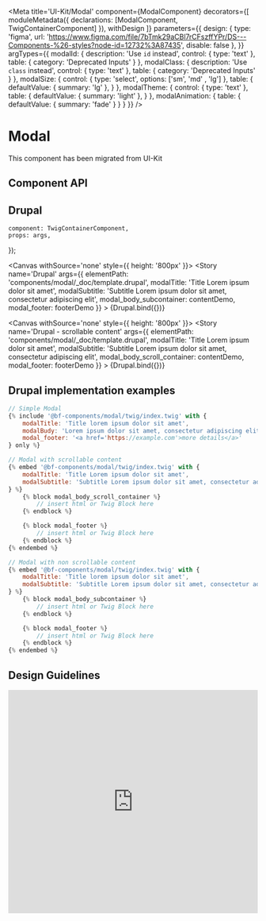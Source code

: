 
<Meta
    title='UI-Kit/Modal'
    component={ModalComponent}
    decorators={[
        moduleMetadata({ declarations: [ModalComponent, TwigContainerComponent] }),
        withDesign
    ]}
    parameters={{
        design: {
            type: 'figma',
            url: 'https://www.figma.com/file/7bTmk29aCBl7rCFszffYPr/DS---Components-%26-styles?node-id=12732%3A87435',
            disable: false
        },
    }}
    argTypes={{
        modalId: {
            description: 'Use `id` instead',
            control: { type: 'text' },
            table: { category: 'Deprecated Inputs' }
        },
        modalClass: {
            description: 'Use `class` instead',
            control: { type: 'text' },
            table: { category: 'Deprecated Inputs' }
        },
        modalSize: {
            control: {
                type: 'select',
                options: ['sm', 'md' , 'lg']
            },
            table: {
                defaultValue: { summary: 'lg' },
            }
        },
        modalTheme: {
            control: { type: 'text' },
            table: {
                defaultValue: { summary: 'light' },
            }
        },
        modalAnimation: {
            table: { defaultValue: { summary: 'fade' } }
        }
    }}
/>

# Modal

This component has been migrated from UI-Kit

## Component API

<ArgsTable of={ModalComponent} />

## Drupal

    component: TwigContainerComponent,
    props: args,
});



<Canvas withSource='none' style={{ height: '800px' }}>
    <Story
        name='Drupal'
        args={{
            elementPath: 'components/modal/_doc/template.drupal',
            modalTitle: 'Title Lorem ipsum dolor sit amet',
            modalSubtitle: 'Subtitle Lorem ipsum dolor sit amet, consectetur adipiscing elit',
            modal_body_subcontainer: contentDemo,
            modal_footer: footerDemo
        }}
    >
        {Drupal.bind({})}
    </Story>
</Canvas>

<Canvas withSource='none' style={{ height: '800px' }}>
    <Story
        name='Drupal - scrollable content'
        args={{
            elementPath: 'components/modal/_doc/template.drupal',
            modalTitle: 'Title Lorem ipsum dolor sit amet',
            modalSubtitle: 'Subtitle Lorem ipsum dolor sit amet, consectetur adipiscing elit',
            modal_body_scroll_container: contentDemo,
            modal_footer: footerDemo
        }}
    >
        {Drupal.bind({})}
    </Story>
</Canvas>


## Drupal implementation examples

```jsx
// Simple Modal
{% include '@bf-components/modal/twig/index.twig' with {
    modalTitle: 'Title lorem ipsum dolor sit amet',
    modalBudy: 'Lorem ipsum dolor sit amet, consectetur adipiscing elit. ',
    modal_footer: '<a href='https://example.com'>more details</a>'
} only %}

// Modal with scrollable content
{% embed '@bf-components/modal/twig/index.twig' with {
    modalTitle: 'Title Lorem ipsum dolor sit amet',
    modalSubtitle: 'Subtitle Lorem ipsum dolor sit amet, consectetur adipiscing elit'
} %}
    {% block modal_body_scroll_container %}
        // insert html or Twig Block here
    {% endblock %}

    {% block modal_footer %}
        // insert html or Twig Block here
    {% endblock %}
{% endembed %}

// Modal with non scrollable content
{% embed '@bf-components/modal/twig/index.twig' with {
    modalTitle: 'Title lorem ipsum dolor sit amet',
    modalSubtitle: 'Subtitle Lorem ipsum dolor sit amet, consectetur adipiscing elit'
} %}
    {% block modal_body_subcontainer %}
        // insert html or Twig Block here
    {% endblock %}

    {% block modal_footer %}
        // insert html or Twig Block here
    {% endblock %}
{% endembed %}
```

## Design Guidelines

<iframe width='100%' height='450'
        src='https://www.figma.com/embed?embed_host=share&url=https%3A%2F%2Fwww.figma.com%2Ffile%2F7bTmk29aCBl7rCFszffYPr%2FDS---Components-%2526-styles%3Fnode-id%3D12732%253A87435%0A'
        frameBorder='0' allowFullScreen></iframe>